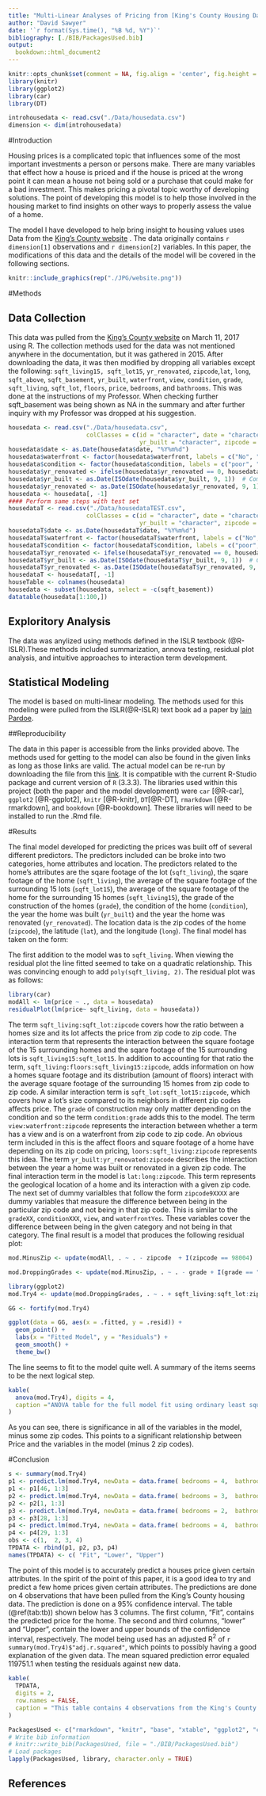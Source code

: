 ```yaml
---
title: "Multi-Linear Analyses of Pricing from [King's County Housing Data](http://your.kingcounty.gov/assessor/eRealProperty/ResGlossaryOfTerms.html)"
author: "David Sawyer"
date: '`r format(Sys.time(), "%B %d, %Y")`'
bibliography: [./BIB/PackagesUsed.bib]
output: 
  bookdown::html_document2
---
```


```r
knitr::opts_chunk$set(comment = NA, fig.align = 'center', fig.height = 5, fig.width = 5, prompt = FALSE, highlight = TRUE, tidy = FALSE, warning = FALSE, message = FALSE, tidy.opts=list(blank = TRUE, width.cutoff = 80))
library(knitr)
library(ggplot2)
library(car)
library(DT)
```

```r
introhousedata <- read.csv("./Data/housedata.csv")
dimension <- dim(introhousedata)
```

#Introduction

Housing prices is a complicated topic that influences some of the most important investments a person or persons make. There are many variables that effect how a house is priced and if the house is priced at the wrong point it can mean a house not being sold or a purchase that could make for a bad investment. This makes pricing a pivotal topic worthy of developing solutions. The point of developing this model is to help those involved in the housing market to find insights on other ways to properly assess the value of a home. 

The model I have developed to help bring insight to housing values uses Data from the [King's County website](http://your.kingcounty.gov/assessor/eRealProperty/ResGlossaryOfTerms.html) . The data originally contains `r dimension[1]` observations and `r dimension[2]` variables. In this paper, the modifications of this data and the details of the model will be covered in the  following sections.


```r
knitr::include_graphics(rep("./JPG/website.png"))
```

#Methods

## Data Collection

This data was pulled from the [King's County website](http://your.kingcounty.gov/assessor/eRealProperty/ResGlossaryOfTerms.html) on March 11, 2017 using R. The collection methods used for the data was not mentioned anywhere in the documentation, but it was gathered in 2015. After downloading the data, it was then modified by dropping all variables except the following: `sqft_living15, sqft_lot15`, `yr_renovated`, `zipcode`,`lat`, `long`, `sqft_above`, `sqft_basement`, `yr_built`, `waterfront`, `view`, `condition`, `grade`,  `sqft_living`, `sqft_lot`, `floors`, `price`, `bedrooms`, and `bathrooms`. This was done at the instructions of my Professor. When checking further sqft_basement was being shown as NA in the summary and after further inquiry with my Professor was dropped at his suggestion. 

```r
housedata <- read.csv("./Data/housedata.csv", 
                      colClasses = c(id = "character", date = "character", 
                                     yr_built = "character", zipcode = "factor", grade = "factor"))
housedata$date <- as.Date(housedata$date, "%Y%m%d")
housedata$waterfront <- factor(housedata$waterfront, labels = c("No", "Yes"))
housedata$condition <- factor(housedata$condition, labels = c("poor", "fair", "average", "good", "very good"))
housedata$yr_renovated <- ifelse(housedata$yr_renovated == 0, housedata$yr_built, housedata$yr_renovated)
housedata$yr_built <- as.Date(ISOdate(housedata$yr_built, 9, 1))  # Complete Year, Sept 1
housedata$yr_renovated <- as.Date(ISOdate(housedata$yr_renovated, 9, 1))  # Last renovated Year, Sept 1
housedata <- housedata[, -1]
#### Perform same steps with test set
housedataT <- read.csv("./Data/housedataTEST.csv", 
                      colClasses = c(id = "character", date = "character", 
                                     yr_built = "character", zipcode = "factor", grade = "factor"))
housedataT$date <- as.Date(housedataT$date, "%Y%m%d")
housedataT$waterfront <- factor(housedataT$waterfront, labels = c("No", "Yes"))
housedataT$condition <- factor(housedataT$condition, labels = c("poor", "fair", "average", "good", "very good"))
housedataT$yr_renovated <- ifelse(housedataT$yr_renovated == 0, housedataT$yr_built, housedataT$yr_renovated)
housedataT$yr_built <- as.Date(ISOdate(housedataT$yr_built, 9, 1))  # Complete Year, Sept 1
housedataT$yr_renovated <- as.Date(ISOdate(housedataT$yr_renovated, 9, 1))  # Last renovated Year, Sept 1
housedataT <- housedataT[, -1]
houseTable <- colnames(housedata)
housedata <- subset(housedata, select = -c(sqft_basement))
datatable(housedata[1:100,])


```

## Exploritory Analysis

The data was anylized using methods defined in the ISLR textbook (@R-ISLR).These methods included summarization, annova testing, residual plot analysis, and intuitive approaches to interaction term development.

## Statistical Modeling

The model is based on multi-linear modeling. The methods used for this modeling were pulled from the ISLR(@R-ISLR) text book ad a paper by [Iain Pardoe](https://ww2.amstat.org/publications/jse/v16n2/datasets.pardoe.html). 

##Reproducibility

The data in this paper is accessible from the links provided above. The methods used for getting to the model can also be found in the given links as long as those links are valid. The actual model can be re-run by downloading the file from this [link](https://raw.githubusercontent.com/STAT-ATA-ASU/Sawyer-David/master/Assignments2017/KingCounty/RmdFiles/TheScript.rmd?token=AYBNW4wu3x6wZn6qYoqsV6sh2wgpVUutks5ZCZaCwA%3D%3D). It is compatible with the current R-Studio package and current version of `R` (3.3.3). The libraries used within this project (both the paper and the model development) were `car` [@R-car], `ggplot2` [@R-ggplot2], `knitr` [@R-knitr], `DT`[@R-DT], `rmarkdown` [@R-rmarkdown], and `bookdown` [@R-bookdown]. These libraries will need to be installed to run the .Rmd file.

#Results

The final model developed for predicting the prices was built off of several different predictors. The predictors included can be broke into two categories, home attributes and location. The predictors related to the home's attributes are the sqare footage of the lot (`sqft_living`), the sqare footage of the home (`sqft_living`), the average of the square footage of the surrounding 15 lots (`sqft_lot15`), the average of the square footage of the home for the surrounding 15 homes (`sqft_living15`), the grade of the construction of the homes (`grade`), the condition of the home (`condition`), the year the home was built (`yr_built`) and the year the home was renovated (`yr_renovated`). The location data is the zip codes of the home (`zipcode`), the latitude (`lat`), and the longitude (`long`). 
The final model has taken on the form:

\begin{align}
\text{Price} &=\beta_{0} + \beta_{1}(\text{sqft_living}^{2})+ \beta_{3}(\text{sqft_living:sqft_lot:zipcode}) \\ 
&+  \beta_{4}(\text{sqft_living15:sqft_lot15}) + \beta_{5}(\text{ sqft_living:floors:sqft_living15:zipcode}) \\ 
&+ \beta_{6}(\text{sqft_lot:sqft_lot15:zipcode}) + \beta_{7}(\text{condition:grade}) \\ 
&+ \beta_{8}(\text{view:waterfront:zipcode}) + \beta_{9}(\text{floors:sqft_living:zipcode}) \\ 
&+ \beta_{10}(\text{yr_built:yr_renovated:zipcode}) +\beta_{11}(\text{lat:long:zipcode}) + \beta_{12}(\text{zipcode98199}) \\ &+ \beta_{13}(\text{zipcode98198}) + \beta_{14}(\text{zipcode98177}) + \beta_{15}(\text{zipcode98144}) \\ 
&+ \beta_{16}(\text{zipcode98136}) + \beta_{17}(\text{zipcode98126}) + \beta_{18}(\text{zipcode98125}) \\ 
&+ \beta_{19}(\text{zipcode98122}) + \beta_{20}(\text{zipcode98119}) + \beta_{21}(\text{zipcode98118}) \\ 
&+ \beta_{22}(\text{zipcode98117}) + \beta_{23}(\text{zipcode98116}) +  \beta_{24}(\text{zipcode98115}) \\ 
&+ \beta_{25}(\text{zipcode98112}) + \beta_{26}(\text{zipcode98109}) + \beta_{27}(\text{zipcode98108}) \\ 
&+ \beta_{28}(\text{zipcode98107}) + \beta_{29}(\text{zipcode98106}) + \beta_{30}(\text{zipcode98105}) \\ 
&+ \beta_{31}(\text{zipcode98103}) + \beta_{32}(\text{zipcode98102}) +  \beta_{33}(\text{zipcode98004}) \\  
&+ \beta_{31}(\text{zipcode98005}) + \beta_{34}(\text{zipcode98006}) + \beta_{35}(\text{zipcode98007}) \\
&+ \beta_{36}(\text{zipcode98008}) + \beta_{37}(\text{zipcode98010}) + \beta_{38}(\text{zipcode98014}) \\ 
&+ \beta_{39}(\text{zipcode 98019}) + \beta_{40}(\text{zipcode98022}) + \beta_{41}(\text{zipcode98023}) \\
&+ \beta_{42}(\text{zipcode98024}) + \beta_{43}(\text{zipcode98027}) + \beta_{44}(\text{zipcode 98029}) \\ 
&+ \beta_{45}(\text{zipcode98033})+ \beta_{46}(\text{zipcode 98034}) + \beta_{47}(\text{zipcode98038}) \\
&+ \beta_{48}(\text{zipcode98039}) + \beta_{49}(\text{zipcode98040}) + \beta_{50}(\text{zipcode98045}) \\ 
&+ \beta_{51}(\text{zipcode98052}) + \beta_{52}(\text{zipcode 98053}) +  \beta_{53}(\text{zipcode98056}) \\
&+ \beta_{54}(\text{zipcode98058}) + \beta_{55}(\text{zipcode98059}) + \beta_{56}(\text{zipcode98065}) \\ 
&+ \beta_{57}(\text{zipcode98070}) + \beta_{58}(\text{zipcode98072}) +  \beta_{59}(\text{zipcode98074}) \\
&+ \beta_{60}(\text{zipcode98075}) + \beta_{61}(\text{gradegrade11}) + \beta_{62}(\text{gradegrade12}) \\
&+ \beta_{63}(\text{gradegrade13}) + \beta_{64}(\text{date}) + \beta_{65}(\text{bedrooms}) + \beta_{66}(\text{bathrooms}) \\ &+ \beta_{67}(\text{sqft_living}) + \beta_{68}(\text{sqft_lot}) + \beta_{69}(\text{floors}) \\ 
&+ \beta_{70}(\text{waterfrontYes}) + \beta_{71}(\text{view}) + \beta_{72}(\text{conditionfair}) \\ 
&+ \beta_{73}(\text{conditiongood}) + \beta_{74}(\text{conditionverygood}) + \beta_{75}(\text{conditionaverage}) \\ 
&+ \beta_{76}(\text{yr_built}) + \beta_{77}(\text{yr_renovated} + \beta_{78}(\text{sqft_above}) + \varepsilon 
\nonumber 
(#eq:fromula)
\end{align}

The first addition to the model was to `sqft_living`. When viewing the residual plot the line fitted seemed to take on a quadratic relationship. This was convincing enough to add `poly(sqft_living, 2)`. The residual plot was as follows:

```r
library(car)
modAll <- lm(price ~ ., data = housedata)
residualPlot(lm(price~ sqft_living, data = housedata))
```

The term `sqft_living:sqft_lot:zipcode` covers how the ratio between a homes size and its lot affects the price from zip code to zip code. The interaction term that represents the interaction between the square footage of the 15 surrounding homes and the sqare footage of the 15 surrounding lots is `sqft_living15:sqft_lot15`. In addition to accounting for that ratio the term, `sqft_living:floors:sqft_living15:zipcode`, adds information on how a homes square footage and its distribution (amount of floors) interact with the average square footage of the surrounding 15 homes from zip code to zip code. A similar interaction term is `sqft_lot:sqft_lot15:zipcode`, which covers how a lot's size compared to its neighbors in different zip codes affects price. The `grade` of construction may only matter depending on the condition and so the term `condition:grade` adds this to the model. The term `view:waterfront:zipcode` represents the interaction between whether a term has a view and is on a waterfront from zip code to zip code. An obvious term included in this is the affect floors and square footage of a home have depending on its zip code on pricing, `loors:sqft_living:zipcode` represents this idea. The term `yr_built:yr_renovated:zipcode` describes the interaction between the year a home was built or renovated in a given zip code. The final interaction term in the model is `lat:long:zipcode`. This term represents the geological location of a home and its interaction with a given zip code. The next set of dummy varialbles that follow the form `zipcode9XXXX` are dummy variables that measure the difference between being in the particular zip code and not being in that zip code. This is similar to the `gradeXX`, `conditionXXX`,  `view`, and `waterfrontYes`. These variables cover the difference between being in the given category and not being in that category. The final result is a model that produces the following residual plot:


```r
mod.MinusZip <- update(modAll, . ~ . - zipcode  + I(zipcode == 98004)  + I(zipcode == 98005)+ I(zipcode == 98006)+ I(zipcode == 98007)+ I(zipcode == 98008)+ I(zipcode == 98010)+ I(zipcode == 98014) + I(zipcode == 98019) + I(zipcode == 98022)+ I(zipcode == 98023)+ I(zipcode == 98024)+ I(zipcode == 98027) + I(zipcode == 98029)   + I(zipcode == 98033)+ I(zipcode == 98034)+ I(zipcode == 98038)+ I(zipcode == 98039)+ I(zipcode == 98040)+ I(zipcode == 98045)+ I(zipcode == 98052)+ I(zipcode == 98053)+ I(zipcode == 98056)+ I(zipcode == 98058) + I(zipcode == 98059)+ I(zipcode == 98065)+ I(zipcode == 98070)+ I(zipcode == 98072)+ I(zipcode == 98074)+ I(zipcode == 98075) + I(zipcode == 98102)+ I(zipcode == 98103)+ I(zipcode == 98105)+ I(zipcode == 98106) + I(zipcode == 98107)+ I(zipcode == 98108) + I(zipcode == 98109) + I(zipcode == 98112) + I(zipcode == 98115)+ I(zipcode == 98116)+ I(zipcode == 98117)+ I(zipcode == 98118)+ I(zipcode == 98119)+ I(zipcode == 98122)         + I(zipcode == 98125) + I(zipcode == 98126) + I(zipcode == 98136)   + I(zipcode == 98144)       + I(zipcode == 98177) + I(zipcode == 98198) + I(zipcode == 98199))

mod.DroppingGrades <- update(mod.MinusZip, . ~ . - grade + I(grade == "grade11") + I(grade == "grade12") + I(grade == "grade13"))

library(ggplot2)
mod.Try4 <- update(mod.DroppingGrades, . ~ . + sqft_living:sqft_lot:zipcode + sqft_living15:sqft_lot15 +  sqft_living:floors:sqft_living15:zipcode + sqft_lot:sqft_lot15:zipcode + condition:grade + view:waterfront:zipcode + floors:sqft_living:zipcode + yr_built:yr_renovated:zipcode + poly(sqft_living, 2) + lat:long:zipcode) #19k

GG <- fortify(mod.Try4)

ggplot(data = GG, aes(x = .fitted, y = .resid)) + 
  geom_point() + 
  labs(x = "Fitted Model", y = "Residuals") + 
  geom_smooth() + 
  theme_bw()
```

The line seems to fit to the model quite well. A summary of the items seems to be the next logical step.


```r
kable(
  anova(mod.Try4), digits = 4,
  caption ="ANOVA table for the full model fit using ordinary least squares"
)

```

As you can see, there is significance in all of the variables in the model, minus some zip codes. This points to a significant relationship between Price and the variables in the model (minus 2 zip codes).

#Conclusion

```r
s <- summary(mod.Try4)
p1 <- predict.lm(mod.Try4, newData = data.frame( bedrooms = 4,  bathrooms = 1.75,   sqft_living = 1410, sqft_lot = 4080,    floors = 2.0,       waterfront = No,   view = 0, condition = good,     grade = 7,     sqft_above =   1000, yr_built = 1950-09-01, yr_renovated  =  NA, zipcode = 98117, lat = 47.6808, long = -122.384, sqft_living15 =  1410, sqft_lot15  =     4080), interval = "confidence")
p1 <- p1[46, 1:3]
p2 <- predict.lm(mod.Try4, newData = data.frame( bedrooms = 3,  bathrooms = 1.00,   sqft_living = 1180, sqft_lot = 5650,    floors = 1.0,       waterfront = No,   view = 0, condition = average,     grade = 7,     sqft_above =   1180, yr_built = 1955-09-01, yr_renovated  =  NA, zipcode = 98178, lat = 47.5112, long = -122.257 , sqft_living15 =  1340  , sqft_lot15  =      5650), interval = "confidence")
p2 <- p2[1, 1:3]
p3 <- predict.lm(mod.Try4, newData = data.frame( bedrooms = 2,  bathrooms = 1.50,   sqft_living = 1190, sqft_lot = 1265,    floors = 3.0,       waterfront = No,   view = 0, condition = average,     grade = 7,     sqft_above =   1190, yr_built = 2005-09-01, yr_renovated  =  NA, zipcode = 98133, lat = 47.7274, long = -122.357 , sqft_living15 =   1390    , sqft_lot15  =     1756), interval = "confidence")
p3 <- p3[28, 1:3]
p4 <- predict.lm(mod.Try4, newData = data.frame( bedrooms = 4,  bathrooms = 1.75,   sqft_living = 2330, sqft_lot = 5000,    floors = 1.5,       waterfront = No,   view = 0, condition = good,     grade = 7,     sqft_above =   1510, yr_built = 1929-09-01, yr_renovated  =  NA, zipcode = 98117, lat = 47.6823, long =  -122.368 , sqft_living15 =   1460   , sqft_lot15  =      5000), interval = "confidence")
p4 <- p4[29, 1:3]
obs <- c(1,  2, 3, 4)
TPDATA <- rbind(p1, p2, p3, p4)
names(TPDATA) <- c( "Fit", "Lower", "Upper")

```

The point of this model is to accurately predict a houses price given certain attributes.  In the spirit of the point of this paper, it is a good idea to try and predict a few home prices given certain attributes. The predictions are done on 4 observations that have been pulled from the King's County housing data. The prediction is done on a 95% confidence interval. The table (\@ref(tab:tb)) shown below has 3 columns. The first column, "Fit", contains the predicted price for the home. The second and third columns, "lower" and "Upper", contain the lower and upper bounds of the confidence interval, respectively. The model being used has an adjusted R$^2$ of `r summary(mod.Try4)$"adj.r.squared"`, which points to possibly having a good explanation of the given data. The mean squared prediction error equaled 119751.1 when testing the residuals against new data.

```r
kable(
  TPDATA,
  digits = 2,
  row.names = FALSE,
  caption = "This table contains 4 observations from the King's County housing data. The prediction is in the Fit conlumn and the upper and lower bounds of the interval are in Lower and Upper, respectively."
)
```

```r
PackagesUsed <- c("rmarkdown", "knitr", "base", "xtable", "ggplot2", "car", "bookdown","ISLR", "DT" )
# Write bib information
# knitr::write_bib(PackagesUsed, file = "./BIB/PackagesUsed.bib")
# Load packages
lapply(PackagesUsed, library, character.only = TRUE)
```

## References
